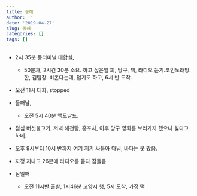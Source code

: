 ```yaml
---
title: 동해
author: ''
date: '2019-04-27'
slug: 동해
categories: []
tags: []
---
```

* 2시 35분 동터미널 대합실,  
   + 50분차, 2시간 30분 소요. 하고 싶은일 회, 당구, 책, 라디오 듣기.코인노래방. 한,  김팀장. 비온다는데, 덥기도 하고, 6시 반 도착.   
   
* 오전 11시 대화, stopped   

* 둘째날, 
  + 오전 5시 40분 맥도날드.    

* 점심 버섯불고기, 저녁 해천탕, 홍포차, 이후 당구 영화를 보러가자 했으나 싫다고 하네.   

* 오후 9시부터 10시 반까지 여기 저기 싸돌아 다님, 바다는 못 봤음.   

* 자정 지나고 26분에 라디오를 듣다 잠들음 

* 삼일째 
  + 오전 11시반 출발, 1시46분 고양시 행, 5시 도착, 가정 떡   

